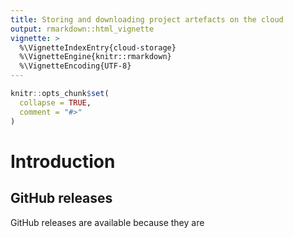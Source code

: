 ```yaml
---
title: Storing and downloading project artefacts on the cloud
output: rmarkdown::html_vignette
vignette: >
  %\VignetteIndexEntry{cloud-storage}
  %\VignetteEngine{knitr::rmarkdown}
  %\VignetteEncoding{UTF-8}
---
```


```r
knitr::opts_chunk$set(
  collapse = TRUE,
  comment = "#>"
)
```

# Introduction

## GitHub releases

GitHub releases are available because they are 
